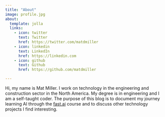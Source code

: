 ```yaml
---
title: "About"
image: profile.jpg
about:
  template: jolla
  links:
    - icon: twitter
      text: Twitter
      href: https://twitter.com/matdmiller
    - icon: linkedin
      text: LinkedIn
      href: https://linkedin.com
    - icon: github
      text: Github
      href: https://github.com/matdmiller

---
```


Hi, my name is Mat Miller. I work on technology in the engineering and construction sector in the North America. My degree is in engineering and I am a self-taught coder. The purpose of this blog is to document my journey learning AI through the [fast.ai](https://fast.ai) course and to discuss other technology projects I find interesting.
